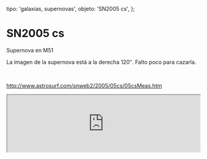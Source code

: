 
  tipo: 'galaxias, supernovas',
  objeto: 'SN2005 cs',
};

# SN2005 cs

Supernova en M51

<Imagen
  src="registro/ngc-5194_20050630_m51-22h02m18s-dia-30junio-2005-exp120segundos-dos-imagenes.jpg"
  fecha="20050630"
/>

La imagen de la supernova está a la derecha 120″. Falto poco para cazarla.

<br />

http://www.astrosurf.com/snweb2/2005/05cs/05csMeas.htm

<center>

  <iframe
    src="http://www.astrosurf.com/snweb2/2005/05cs/05csMeas.htm"
    width="100%"
  />
</center>